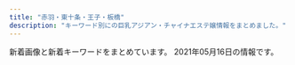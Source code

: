 ```yaml
---
title: "赤羽・東十条・王子・板橋"
description: "キーワード別にの巨乳アジアン・チャイナエステ嬢情報をまとめました。"
---
```


新着画像と新着キーワードをまとめています。
2021年05月16日の情報です。

<DmmAffiliateIns />
<KeywordTable
  shops={
    [
    {
        "station": "\u84ee\u6839\u99c5\u6771\u53e3",
        "url": "http://www.l-yuri.work/",
        "name": "\u767e\u5408",
        "img_links": [
            "http://www.l-yuri.work/images/sys.png",
            "http://www.l-yuri.work/staff/rina.jpg",
            "http://www.l-yuri.work/img/rina1.jpg",
            "http://www.l-yuri.work/images/s1.png",
            "http://www.l-yuri.work/images/tg.jpg",
            "http://www.l-yuri.work/img/emi1.jpg",
            "http://www.l-yuri.work/images/h_line.jpg",
            "http://www.l-yuri.work/images/2.png",
            "http://www.l-yuri.work/img/miki1.jpg",
            "http://www.l-yuri.work/staff/emi.jpg",
            "http://www.l-yuri.work/images/news.png",
            "http://www.l-yuri.work/images/tel.jpg",
            "http://www.l-yuri.work/staff/kaori.jpg",
            "http://www.l-yuri.work/img/kaori1.jpg",
            "http://www.l-yuri.work/images/int2.png",
            "http://www.l-yuri.work/images/interior_t.jpg",
            "http://www.l-yuri.work/images/5.png",
            "http://www.l-yuri.work/images/1.png",
            "http://www.l-yuri.work/images/staff_t.jpg",
            "http://www.l-yuri.work/staff/miki.jpg",
            "http://www.l-yuri.work/images/mobile.jpg",
            "http://www.l-yuri.work/img/aki1.jpg",
            "http://www.l-yuri.work/images/int1.png",
            "http://www.l-yuri.work/images/4.png",
            "http://www.l-yuri.work/staff/aki.jpg",
            "http://www.l-yuri.work/images/3.png",
            "http://www.l-yuri.work/images/head.jpg"
        ],
        "keywords": {}
    },
    {
        "keywords": {
            "86": 4,
            "87": 2,
            "82": 2,
            "84": 2
        },
        "img_links": [
            "http://angel-aroma.net/img/m3.jpg",
            "http://angel-aroma.net/img/sta1.jpg",
            "http://angel-aroma.net/img/m2.jpg",
            "http://angel-aroma.net/img/no.png",
            "http://angel-aroma.net/img/m30.jpg",
            "http://angel-aroma.net/img/stafft.jpg",
            "http://angel-aroma.net/img/m4.jpg",
            "http://angel-aroma.net/img/m5.jpg",
            "http://angel-aroma.net/img/sta6.jpg",
            "http://angel-aroma.net/img/m6.jpg",
            "http://angel-aroma.net/img/top.jpg",
            "http://angel-aroma.net/img/m20.jpg",
            "http://angel-aroma.net/img/sta5.jpg",
            "http://angel-aroma.net/img/m1.jpg",
            "http://angel-aroma.net/img/qr.jpg",
            "http://angel-aroma.net/img/sta3.jpg",
            "http://angel-aroma.net/img/m10.jpg",
            "http://angel-aroma.net/img/sta2.jpg"
        ],
        "name": "\u30c0\u30fc\u30ea\u30f3",
        "station": "JR\u8d64\u7fbd\u99c5\u6771\u53e3",
        "url": "http://angel-aroma.net/"
    },
    {
        "station": "JR\u738b\u5b50\u99c5\u5317\u53e3",
        "name": "\u7f8e\u5065",
        "keywords": {
            "C": 15
        },
        "url": "http://oji.pink/",
        "img_links": [
            "http://oji.pink/images/top.jpg",
            "http://oji.pink/images/aki.jpg",
            "http://oji.pink/images/g7.jpg",
            "http://oji.pink/images/zi_staff.png",
            "http://oji.pink/images/zi_link.png",
            "http://oji.pink/images/mobile.jpg",
            "http://oji.pink/images/yuki.jpg",
            "http://oji.pink/images/g1.jpg",
            "http://oji.pink/images/g5.jpg",
            "http://oji.pink/images/g2.jpg",
            "http://oji.pink/images/1.png",
            "http://oji.pink/images/r1.jpg",
            "http://oji.pink/images/r2.jpg",
            "http://oji.pink/images/new1.jpg",
            "http://oji.pink/images/r3.jpg",
            "http://oji.pink/images/g0.jpg",
            "http://oji.pink/images/r4.jpg",
            "http://oji.pink/images/3.png"
        ]
    },
    {
        "station": "JR\u8d64\u7fbd\u99c5\u5357\u6539\u672d\u53e3(\u6771)",
        "url": "http://esthe-japan.work/flower/",
        "keywords": {
            "89": 3,
            "87": 3,
            "98": 1,
            "\u30bb\u30af\u30b7\u30fc": 6,
            "88": 3
        },
        "name": "FLOWER",
        "img_links": [
            "http://esthe-japan.work/flower/upload/202004/1588153474.png"
        ]
    },
    {
        "img_links": [
            "http://www.cocosia.work/img/i_tel.png",
            "http://www.cocosia.work/img/int3.jpg",
            "http://www.cocosia.work/img/concept_sp.jpg",
            "http://www.cocosia.work/img/bn_howto_sp.jpg",
            "http://www.cocosia.work/img/int1_sp.jpg",
            "http://www.cocosia.work/staff/mao.jpg",
            "http://www.cocosia.work/staff/hina1.jpg",
            "http://www.cocosia.work/staff/yuyu1.jpg",
            "http://www.cocosia.work/img/int2.jpg",
            "http://www.cocosia.work/staff/riya.jpg",
            "http://www.cocosia.work/staff/mika1.jpg",
            "http://www.cocosia.work/img/bn_contact_sp.jpg",
            "http://www.cocosia.work/staff/hina.jpg",
            "http://www.cocosia.work/img/int2_sp.jpg",
            "http://www.cocosia.work/staff/rea1.jpg",
            "http://www.cocosia.work/staff/yuyu.jpg",
            "http://www.cocosia.work/img/bn_contact.jpg",
            "http://www.cocosia.work/staff/rea.jpg",
            "http://www.cocosia.work/img/bn_howto.jpg",
            "http://www.cocosia.work/staff/mao1.jpg",
            "http://www.cocosia.work/staff/riya1.jpg",
            "http://www.cocosia.work/img/int1.jpg",
            "http://www.cocosia.work/staff/mika.jpg",
            "http://www.cocosia.work/img/header_info.png",
            "http://www.cocosia.work/img/int3_sp.jpg",
            "http://www.cocosia.work/img/concept.jpg"
        ],
        "name": "Cocosia \uff5e\u30b3\u30b3\u30b7\u30a2\uff5e",
        "keywords": {
            "87": 6,
            "D": 10,
            "85": 2,
            "86": 8,
            "C": 15,
            "E": 6
        },
        "url": "http://www.cocosia.work/",
        "station": "JR\u8d64\u7fbd\u99c5\u897f\u53e3"
    },
    {
        "name": "\u767e\u5408",
        "img_links": [
            "http://yuri.msa.jp/images/1.jpg",
            "http://yuri.msa.jp/layer/images/top.jpg",
            "http://yuri.msa.jp/images/s_info.png",
            "http://yuri.msa.jp/images/staff_02.jpg",
            "http://yuri.msa.jp/layer/images/top/top_04.jpg",
            "http://yuri.msa.jp/images/staff_01.jpg",
            "http://yuri.msa.jp/images/staff_bj1.png",
            "http://yuri.msa.jp/images/wenzi-staff.png",
            "http://yuri.msa.jp/images/info.png",
            "http://yuri.msa.jp/images/top1.jpg",
            "http://yuri.msa.jp/images/s_service.png",
            "http://yuri.msa.jp/images/ser2.jpg",
            "http://yuri.msa.jp/images/staff_bj4.png",
            "http://yuri.msa.jp/layer/images/top/top_02.jpg",
            "http://yuri.msa.jp/images/staff_04.jpg",
            "http://yuri.msa.jp/layer/images/top/top_03.jpg",
            "http://yuri.msa.jp/images/ser3.jpg",
            "http://yuri.msa.jp/layer/images/top/top_01.jpg",
            "http://yuri.msa.jp/layer/images/top/top_08.png",
            "http://yuri.msa.jp/layer/images/top/top_06.jpg",
            "http://yuri.msa.jp/images/ser1.jpg",
            "http://yuri.msa.jp/images/top2.jpg",
            "http://yuri.msa.jp/layer/images/top/top_05.jpg",
            "http://yuri.msa.jp/images/ser4.jpg",
            "http://yuri.msa.jp/images/staff_03.jpg",
            "http://yuri.msa.jp/images/staff_06.jpg"
        ],
        "keywords": {
            "83": 3,
            "84": 3,
            "86": 3,
            "85": 3
        },
        "station": "JR\u6771\u5341\u6761\u99c5\u5317\u53e3",
        "url": "http://yuri.msa.jp/"
    },
    {
        "img_links": [
            "http://kissyourelax.xyz/uploads/190426/1-1Z4261G1591I.jpg",
            "http://kissyourelax.xyz/uploads/200812/1-200Q2125423452.jpg",
            "http://kissyourelax.xyz/uploads/190802/1-1ZP20P91YN.jpg",
            "http://kissyourelax.xyz/uploads/200929/1-200929125F62K.jpg",
            "http://kissyourelax.xyz/uploads/191213/1-19121315493M58.jpg",
            "http://kissyourelax.xyz/uploads/190712/1-1ZG2111F3448.jpg",
            "http://kissyourelax.xyz/uploads/200929/1-200929125H1111.jpg",
            "http://kissyourelax.xyz/uploads/191213/1-1912131550052E.jpg",
            "http://kissyourelax.xyz/uploads/190514/1-1Z5140R044351.jpg",
            "http://kissyourelax.xyz/uploads/190625/1-1Z625203Q3N2.jpg",
            "http://kissyourelax.xyz/uploads/191129/1-191129154603T5.jpg",
            "http://kissyourelax.xyz/uploads/190422/1-1Z422144244F3.jpg",
            "http://kissyourelax.xyz/img/s0.png",
            "http://kissyourelax.xyz/uploads/190422/1-1Z422143352a6.jpg",
            "http://kissyourelax.xyz/uploads/190625/1-1Z625204313L6.jpg",
            "http://kissyourelax.xyz/uploads/190712/1-1ZG2111A3147.jpg",
            "http://kissyourelax.xyz/img/botton.jpg",
            "http://kissyourelax.xyz/uploads/190426/1-1Z4261G229208.jpg",
            "http://kissyourelax.xyz/uploads/190514/1-1Z5140R02A31.jpg",
            "http://kissyourelax.xyz/uploads/190426/1-1Z4261G221600.jpg",
            "http://kissyourelax.xyz/uploads/190920/1-1Z9200Z645220.jpg",
            "http://kissyourelax.xyz/uploads/190422/1-1Z42214343N22.jpg",
            "http://kissyourelax.xyz/uploads/200812/1-200Q212540D24.jpg",
            "http://kissyourelax.xyz/uploads/190802/1-1ZP20P930U4.jpg"
        ],
        "keywords": {},
        "url": "http://kissyourelax.xyz/",
        "name": "Kiss you",
        "station": "JR\u8d64\u7fbd\u99c5"
    },
    {
        "img_links": [
            "http://www.kaen.relaxmens.com/files/006.jpg",
            "http://www.kaen.relaxmens.com/images/tit_therapist.png",
            "http://www.kaen.relaxmens.com/images/kanban.jpg",
            "http://www.kaen.relaxmens.com/files/002.jpg",
            "http://www.kaen.relaxmens.com/images/top.jpg",
            "http://www.kaen.relaxmens.com/images/tit_new.png",
            "http://www.kaen.relaxmens.com/images/sp_tit_therapist.png",
            "http://www.kaen.relaxmens.com/images/sp_tit_new.png",
            "http://www.kaen.relaxmens.com/images/acc4.jpg",
            "http://www.kaen.relaxmens.com/images/acc5.jpg",
            "http://www.kaen.relaxmens.com/images/acc3.jpg",
            "http://www.kaen.relaxmens.com/files/008.jpg",
            "http://www.kaen.relaxmens.com/files/007.jpg",
            "http://www.kaen.relaxmens.com/images/acc2.jpg",
            "http://www.kaen.relaxmens.com/files/001.jpg",
            "http://www.kaen.relaxmens.com/images/acc1.jpg",
            "http://www.kaen.relaxmens.com/files/009.jpg",
            "http://www.kaen.relaxmens.com/images/sp_top.jpg",
            "http://www.kaen.relaxmens.com/files/005.jpg",
            "http://www.kaen.relaxmens.com/images/maining.jpg",
            "http://www.kaen.relaxmens.com/images/img_tel.png"
        ],
        "name": "\u83ef\u8276",
        "station": "JR\u8d64\u7fbd\u99c5\u6771\u53e3",
        "keywords": {
            "E": 6,
            "C": 30,
            "87": 6,
            "D": 6,
            "86": 6,
            "85": 30
        },
        "url": "http://www.kaen.relaxmens.com/"
    },
    {
        "url": "http://www.darling.esjp.info/",
        "name": "Darling \uff5e\u30c0\u30fc\u30ea\u30f3\uff5e",
        "img_links": [
            "http://www.darling.esjp.info/files/008.jpg",
            "http://www.darling.esjp.info/img/stt.jpg",
            "http://www.darling.esjp.info/img/nav-004.png",
            "http://www.darling.esjp.info/files/002.jpg",
            "http://www.darling.esjp.info/files/003.jpg",
            "http://www.darling.esjp.info/files/001.jpg",
            "http://www.darling.esjp.info/img/nav-003.png",
            "http://www.darling.esjp.info/img/nav-005.png",
            "http://www.darling.esjp.info/img/top01.png",
            "http://www.darling.esjp.info/img/nav-002.png",
            "http://www.darling.esjp.info/img/tel.png",
            "http://www.darling.esjp.info/img/nav-006.png",
            "http://www.darling.esjp.info/img/stb.jpg",
            "http://www.darling.esjp.info/img/nav-001.png",
            "http://www.darling.esjp.info/files/007.jpg"
        ],
        "keywords": {
            "D": 5,
            "86": 1,
            "87": 4
        },
        "station": "JR\u8d64\u7fbd\u99c5\u5357\u53e3"
    },
    {
        "keywords": {
            "86": 4,
            "90": 2,
            "85": 9,
            "84": 4
        },
        "station": "JR\u8d64\u7fbd\u99c5\u5357\u53e3",
        "url": "http://lastpara.net/",
        "img_links": [
            "http://lastpara.net/image/cast/cast_287_1_s.jpg",
            "http://lastpara.net/image/cast/cast_286_1_s.jpg",
            "http://lastpara.net/img/event/camp_top_02.jpg",
            "http://lastpara.net/image/cast/cast_256_1_s.jpg",
            "http://lastpara.net/image/cast/cast_265_1_s.jpg",
            "http://lastpara.net/image/cast/cast_259_1_s.jpg",
            "http://lastpara.net/image/cast/cast_287_1_l.jpg",
            "http://lastpara.net/image/cast/cast_286_1_l.jpg",
            "http://lastpara.net/image/cast/cast_262_1_l.jpg",
            "http://lastpara.net/image/cast/cast_255_1_l.jpg",
            "http://lastpara.net/image/cast/cast_259_1_l.jpg",
            "http://lastpara.net/img/recuit.png",
            "http://lastpara.net/img/news-ttl.jpg",
            "http://lastpara.net/image/cast/cast_261_1_l.jpg",
            "http://lastpara.net/image/cast/cast_265_1_l.jpg",
            "http://lastpara.net/image/cast/cast_263_1_l.jpg",
            "http://lastpara.net/image/cast/cast_263_1_s.jpg",
            "http://lastpara.net/image/cast/cast_256_1_l.jpg"
        ],
        "name": "Last Paradise \uff5e\u30e9\u30b9\u30c8\u30d1\u30e9\u30c0\u30a4\u30b9\uff5e"
    },
    {
        "url": "http://figret.xyz/",
        "station": "JR\u5341\u6761\u99c5\u5357\u53e3",
        "name": "\u7e01\u697d",
        "img_links": [
            "http://figret.xyz/uploads/210515/1-2105151454123F.jpg",
            "http://figret.xyz/uploads/200520/1-200520094144146.jpg",
            "http://figret.xyz/static/picture/girls-bar.png",
            "http://figret.xyz/uploads/200520/1-200520100455411.jpg",
            "http://figret.xyz/uploads/210501/1-2105011FK05b.jpg",
            "http://figret.xyz/static/picture/bar-infomation.png",
            "http://figret.xyz/static/picture/bar-inte.png",
            "http://figret.xyz/static/picture/bar-girls.png",
            "http://figret.xyz/static/picture/info2.jpg",
            "http://figret.xyz/static/picture/info_text.jpg",
            "http://figret.xyz/uploads/200520/1-200520100430557.jpg",
            "http://figret.xyz/static/picture/info1.jpg",
            "http://figret.xyz/static/picture/bar-news.png"
        ],
        "keywords": {
            "C": 1,
            "D": 4,
            "85": 2,
            "87": 1
        }
    },
    {
        "url": "http://minming.work/",
        "keywords": {
            "D": 3,
            "88": 1,
            "\u4e73": 1,
            "86": 2
        },
        "name": "Jessica",
        "station": "\u9ad8\u5cf6\u5e73\u99c5",
        "img_links": [
            "http://minming.work/uploads/allimg/210222/1-2102221K144L3.png",
            "http://minming.work/uploads/210405/1-2104051H30X20.jpg",
            "http://minming.work/uploads/210405/1-2104051H4034V.jpg",
            "http://minming.work/uploads/210405/1-2104051H21N45.jpg"
        ]
    },
    {
        "img_links": [
            "http://www.e-baby.work/staff/kumi1.jpg",
            "http://www.e-baby.work/staff/maya1.jpg",
            "http://www.e-baby.work/img/all/icon2.png",
            "http://www.e-baby.work/staff/kumic.jpg",
            "http://www.e-baby.work/staff/rina1.jpg",
            "http://www.e-baby.work/staff/karen1.jpg",
            "http://www.e-baby.work/staff/yuka1.jpg",
            "http://www.e-baby.work/img/all/loader.png",
            "http://www.e-baby.work/staff/haru1.jpg"
        ],
        "name": "\u30a2\u30a4\u30ea\u30b9",
        "keywords": {
            "D": 3,
            "86": 2,
            "E": 2,
            "89": 1,
            "84": 1,
            "87": 1,
            "C": 1,
            "85": 1
        },
        "station": "JR\u8d64\u7fbd\u99c5\u6771\u53e3",
        "url": "http://www.e-baby.work/"
    },
    {
        "img_links": [
            "http://coconat.work/images/call.png",
            "http://coconat.work/images/m-top004.jpg",
            "http://coconat.work/images/news.jpg",
            "http://coconat.work/staff/yuyu1.jpg",
            "http://coconat.work/staff/yuko1.jpg",
            "http://coconat.work/images/staff_t.jpg",
            "http://coconat.work/staff/rina1.jpg",
            "http://coconat.work/images/interior_t.jpg",
            "http://coconat.work/images/m-head01.jpg",
            "http://coconat.work/images/news_t.jpg",
            "http://coconat.work/staff/ayaka1.jpg"
        ],
        "station": "JR\u8d64\u7fbd\u99c5\u6771\u53e3",
        "url": "http://coconat.work/",
        "name": "\u30b3\u30b3\u30ca\u30c3\u30c4",
        "keywords": {
            "C": 5,
            "85": 5,
            "87": 5,
            "86": 10,
            "E": 5,
            "D": 10
        }
    },
    {
        "name": "\u53f0\u6e7e\u30a2\u30ed\u30de",
        "station": "JR\u8d64\u7fbd\u99c5\u5357\u53e3",
        "keywords": {},
        "url": "http://esthe-taiwanaroma.com/",
        "img_links": [
            "http://esthe-taiwanaroma.com/img/mika2.jpg",
            "http://esthe-taiwanaroma.com/img/mami.jpg",
            "http://esthe-taiwanaroma.com/img/corona-2.jpg",
            "http://esthe-taiwanaroma.com/img/corona-5.jpg",
            "http://esthe-taiwanaroma.com/img/pagetop.png",
            "http://esthe-taiwanaroma.com/img/yuki.jpg",
            "http://esthe-taiwanaroma.com/img/kasumi.jpg",
            "http://esthe-taiwanaroma.com/img/2biore.png",
            "http://esthe-taiwanaroma.com/img/mask03.jpg",
            "http://esthe-taiwanaroma.com/img/mask05.jpg",
            "http://esthe-taiwanaroma.com/img/tel_img.png",
            "http://esthe-taiwanaroma.com/img/sara002.jpg",
            "http://esthe-taiwanaroma.com/img/sayaka.jpg",
            "http://esthe-taiwanaroma.com/img/corona-3.jpg",
            "http://esthe-taiwanaroma.com/img/iphone.png",
            "http://esthe-taiwanaroma.com/img/mask01.jpg",
            "http://esthe-taiwanaroma.com/img/head_img.png",
            "http://esthe-taiwanaroma.com/img/1purazuma.png",
            "http://esthe-taiwanaroma.com/img/3kenon.png",
            "http://esthe-taiwanaroma.com/img/sara2.jpg",
            "http://esthe-taiwanaroma.com/img/ami.jpg",
            "http://esthe-taiwanaroma.com/img/coming.jpg",
            "http://esthe-taiwanaroma.com/img/mizuho03.jpg",
            "http://esthe-taiwanaroma.com/img/topbg02.jpg",
            "http://esthe-taiwanaroma.com/img/4ugai.png",
            "http://esthe-taiwanaroma.com/img/anna.png",
            "http://esthe-taiwanaroma.com/img/aoi.jpg",
            "http://esthe-taiwanaroma.com/img/hina.jpg",
            "http://esthe-taiwanaroma.com/img/photo_01.jpg",
            "http://esthe-taiwanaroma.com/img/erika01.jpg",
            "http://esthe-taiwanaroma.com/img/mami03.png",
            "http://esthe-taiwanaroma.com/img/mask02.jpg",
            "http://esthe-taiwanaroma.com/img/mask04.jpg",
            "http://esthe-taiwanaroma.com/img/emi001.jpg",
            "http://esthe-taiwanaroma.com/img/corona-4.jpg"
        ]
    },
    {
        "img_links": [
            "http://www.roserelaxation.info/upload/201807/1531195952.jpg",
            "http://www.roserelaxation.info/upload/201807/thumb_dis/1531195547.jpg",
            "http://www.roserelaxation.info/upload/201801/thumb/1517150493.jpg",
            "http://www.roserelaxation.info/upload/201807/thumb/1531195952.jpg",
            "http://www.roserelaxation.info/upload/images/20170706_091357.jpg",
            "http://www.roserelaxation.info/upload/202007/1594636246.jpg",
            "http://www.roserelaxation.info/upload/201801/1517150493.jpg",
            "http://www.roserelaxation.info/upload/202007/1594636684.jpg",
            "http://www.roserelaxation.info/upload/202007/thumb_dis/1594636684.jpg",
            "http://www.roserelaxation.info/upload/201712/1512155748.jpg",
            "http://www.roserelaxation.info/upload/201712/thumb_dis/1512155748.jpg",
            "http://www.roserelaxation.info/upload/202007/thumb_dis/1594636322.jpg",
            "http://www.roserelaxation.info/upload/202007/thumb/1594636684.jpg",
            "http://www.roserelaxation.info/upload/202008/1598846272.jpg",
            "http://www.roserelaxation.info/upload/201807/1531195547.jpg",
            "http://www.roserelaxation.info/upload/201707/1499300573.jpg",
            "http://www.roserelaxation.info/upload/201712/thumb/1512155748.jpg",
            "http://www.roserelaxation.info/upload/202007/1594636355.jpg",
            "http://www.roserelaxation.info/upload/images/20171206_133002.jpg",
            "http://www.roserelaxation.info/upload/201807/1531197286.jpg",
            "http://www.roserelaxation.info/upload/202007/thumb/1594636355.jpg",
            "http://www.roserelaxation.info/upload/201808/thumb_dis/1535596152.jpg",
            "http://www.roserelaxation.info/upload/images/20171206_132823.jpg",
            "http://www.roserelaxation.info/upload/images/20171206_132851.jpg",
            "http://www.roserelaxation.info/upload/201807/thumb_dis/1531197286.jpg",
            "http://www.roserelaxation.info/upload/images/20171206_132919.jpg",
            "http://www.roserelaxation.info/upload/images/20171214_032900.jpg",
            "http://www.roserelaxation.info/upload/202007/thumb/1594636246.jpg",
            "http://www.roserelaxation.info/upload/images/20170525_102731.jpg",
            "http://www.roserelaxation.info/upload/201807/thumb/1531195547.jpg",
            "http://www.roserelaxation.info/upload/202007/thumb_dis/1594636355.jpg",
            "http://www.roserelaxation.info/upload/201807/thumb_dis/1531195952.jpg",
            "http://www.roserelaxation.info/upload/201801/thumb_dis/1517150493.jpg",
            "http://www.roserelaxation.info/upload/images/20170613_104732.jpg",
            "http://www.roserelaxation.info/upload/202007/thumb_dis/1594636246.jpg",
            "http://www.roserelaxation.info/upload/201708/thumb_dis/1502280972.jpg",
            "http://www.roserelaxation.info/upload/201708/1502280972.jpg"
        ],
        "keywords": {},
        "url": "http://www.roserelaxation.info/",
        "station": "JR\u8d64\u7fbd\u99c5\u5357\u53e3",
        "name": "Only one \uff5e\u30aa\u30f3\u30ea\u30fc\u30ef\u30f3\uff5e"
    },
    {
        "name": "GOOD TIME",
        "url": "http://www.goodtime.iesjp.com/",
        "station": "\u8d64\u7fbd\u5ca9\u6df5\u99c52\u756a\u51fa\u53e3",
        "keywords": {
            "D": 8,
            "87": 8,
            "85": 2,
            "\u30bb\u30af\u30b7\u30fc": 3
        },
        "img_links": [
            "http://www.goodtime.iesjp.com/files/003.jpg",
            "http://www.goodtime.iesjp.com/files/001.jpg",
            "http://www.goodtime.iesjp.com/images/m-top-right04.jpg",
            "http://www.goodtime.iesjp.com/files/006.jpg",
            "http://www.goodtime.iesjp.com/photo_news/upimg/20911603de0e3ad912_0.jpg",
            "http://www.goodtime.iesjp.com/images/call.png",
            "http://www.goodtime.iesjp.com/images/m-right.jpg",
            "http://www.goodtime.iesjp.com/photo_news/upimg/529386029caabbb08f_0.jpg",
            "http://www.goodtime.iesjp.com/photo_news/upimg/1591860540114b630a_0.jpg",
            "http://www.goodtime.iesjp.com/files/004.jpg",
            "http://www.goodtime.iesjp.com/photo_news/upimg/43415603819cc9fd0d_1.jpg",
            "http://www.goodtime.iesjp.com/images/m-top-right02.jpg",
            "http://www.goodtime.iesjp.com/images/m-top03.jpg",
            "http://www.goodtime.iesjp.com/images/m-left.jpg",
            "http://www.goodtime.iesjp.com/photo_news/upimg/2288060497ed9031e6_0.jpg",
            "http://www.goodtime.iesjp.com/images/m-yejiao.jpg",
            "http://www.goodtime.iesjp.com/files/007.jpg",
            "http://www.goodtime.iesjp.com/images/m-top-right01.jpg",
            "http://www.goodtime.iesjp.com/photo_news/upimg/6226360739cbd5fa6e_0.jpg",
            "http://www.goodtime.iesjp.com/images/m-top02.jpg",
            "http://www.goodtime.iesjp.com/images/m-top-right03.jpg",
            "http://www.goodtime.iesjp.com/images/top-left01.jpg",
            "http://www.goodtime.iesjp.com/images/m-head.jpg",
            "http://www.goodtime.iesjp.com/photo_news/upimg/3462960a1ab283cd4a_0.jpg",
            "http://www.goodtime.iesjp.com/photo_news/upimg/22286608910ac9b0db_0.jpg"
        ]
    },
    {
        "station": "JR\u6771\u5341\u6761\u99c5\u5317\u53e3",
        "img_links": [
            "http://shanshan-esthe.com/img/st16.jpg",
            "http://shanshan-esthe.com/img/no.png",
            "http://shanshan-esthe.com/img/sta14.jpg",
            "http://shanshan-esthe.com/img/st14.jpg",
            "http://shanshan-esthe.com/img/sta0.jpg"
        ],
        "url": "http://shanshan-esthe.com/",
        "keywords": {
            "D": 2,
            "86": 2
        },
        "name": "\u9999\u9999"
    },
    {
        "name": "\u6211\u304c\u5bb6",
        "img_links": [
            "https://wagaya.xyz.mn/photos/sites/56/2021/04/2021041205512961.jpg",
            "https://wagaya.xyz.mn/images/top.jpg",
            "https://wagaya.xyz.mn/images/nbj1.png",
            "https://wagaya.xyz.mn/images/s_news.png",
            "https://wagaya.xyz.mn/photos/sites/56/2021/04/2021041205512892.jpg",
            "https://wagaya.xyz.mn/photos/sites/56/2021/04/2021040506054956.jpg",
            "https://wagaya.xyz.mn/images/mobile.jpg",
            "https://wagaya.xyz.mn/photos/sites/56/2021/04/202104050602539.jpg",
            "https://wagaya.xyz.mn/images/s_staff.png"
        ],
        "keywords": {
            "86": 4,
            "D": 16,
            "85": 8,
            "83": 4,
            "C": 8
        },
        "station": "JR\u738b\u5b50\u99c5\u4e2d\u592e\u53e3",
        "url": "https://wagaya.xyz.mn/"
    },
    {
        "station": "JR\u6771\u5341\u6761\u99c5\u5317\u53e3",
        "keywords": {},
        "img_links": [
            "https://higashijujo-mensesthe.com/images/flower.png",
            "https://higashijujo-mensesthe.com/staff/kimi-s1.jpg",
            "https://higashijujo-mensesthe.com/icon/facebook.png",
            "https://higashijujo-mensesthe.com/images/footer-r.png",
            "https://higashijujo-mensesthe.com/staff/satomi-s1.jpg",
            "https://higashijujo-mensesthe.com/images/header3.png",
            "https://higashijujo-mensesthe.com/images/main1.jpg",
            "https://higashijujo-mensesthe.com/button/home.png",
            "https://higashijujo-mensesthe.com/room/esthe3.jpg",
            "https://higashijujo-mensesthe.com/images/footer-l.png",
            "https://higashijujo-mensesthe.com/2019/08/23/satomi-s1.jpg",
            "https://higashijujo-mensesthe.com/2019/08/10/kimi-s1.jpg",
            "https://higashijujo-mensesthe.com/staff/runa-s1.jpg",
            "https://higashijujo-mensesthe.com/staff/lime-l1.jpg",
            "https://higashijujo-mensesthe.com/menu/gallery.png",
            "https://higashijujo-mensesthe.com/2019/10/21/rika-s1.jpg",
            "https://higashijujo-mensesthe.com/room/room-l4.jpg",
            "https://higashijujo-mensesthe.com/button/staff.png",
            "https://higashijujo-mensesthe.com/2019/08/22/runa-s1.jpg",
            "https://higashijujo-mensesthe.com/icon/yelp.png",
            "https://higashijujo-mensesthe.com/images/camp.jpg",
            "https://higashijujo-mensesthe.com/images/qrcode.png",
            "https://higashijujo-mensesthe.com/staff/lime-s1.jpg",
            "https://higashijujo-mensesthe.com/staff/rika-l1.jpg",
            "https://higashijujo-mensesthe.com/menu/info.png",
            "https://higashijujo-mensesthe.com/room/esthe1.jpg",
            "https://higashijujo-mensesthe.com/2020/02/29/lime-s1.jpg",
            "https://higashijujo-mensesthe.com/images/clear.png",
            "https://higashijujo-mensesthe.com/button/blog.png",
            "https://higashijujo-mensesthe.com/staff/rika-s1.jpg",
            "https://higashijujo-mensesthe.com/staff/runa-l1.jpg",
            "https://higashijujo-mensesthe.com/menu/friend.png",
            "https://higashijujo-mensesthe.com/staff/satomi-l1.jpg",
            "https://higashijujo-mensesthe.com/room/room-l1.jpg",
            "https://higashijujo-mensesthe.com/menu/blog.png",
            "https://higashijujo-mensesthe.com/icon/twitter.png",
            "https://higashijujo-mensesthe.com/staff/kimi-s2.jpg",
            "https://higashijujo-mensesthe.com/menu/home.png",
            "https://higashijujo-mensesthe.com/icon/line.png",
            "https://higashijujo-mensesthe.com/room/esthe2.jpg",
            "https://higashijujo-mensesthe.com/staff/kimi-l2.jpg",
            "https://higashijujo-mensesthe.com/room/room-l3.jpg",
            "https://higashijujo-mensesthe.com/staff/kimi-l1.jpg",
            "https://higashijujo-mensesthe.com/room/room-l2.jpg",
            "https://higashijujo-mensesthe.com/images/main-sp.jpg"
        ],
        "url": "https://higashijujo-mensesthe.com/",
        "name": "Love Sea"
    },
    {
        "station": "\u5c3e\u4e45\u99c5",
        "keywords": {},
        "img_links": [
            "https://nippori-massage.com/images/header3.png",
            "https://nippori-massage.com/images/esthe3.jpg",
            "https://scdn.line-apps.com/n/line_add_friends/btn/ja.png",
            "https://nippori-massage.com/icon/line.png",
            "https://nippori-massage.com/images/obi.jpg",
            "https://nippori-massage.com/footer/footer-tel.png",
            "https://nippori-massage.com/room/room-l3.jpg",
            "https://nippori-massage.com//icon/facebook.png",
            "https://nippori-massage.com/room/room-l1.jpg",
            "https://nippori-massage.com/room/room-l2.jpg",
            "https://nippori-massage.com/footer/footer-staff.png",
            "https://nippori-massage.com/mens-esthe/2021/04/15/sakura-s1.jpg",
            "https://nippori-massage.com/images/main1.jpg",
            "https://nippori-massage.com/images/line_friend.png",
            "https://nippori-massage.com/images/esthe4.jpg",
            "https://nippori-massage.com/room/room-l4.jpg",
            "https://nippori-massage.com/images/clear.png",
            "https://nippori-massage.com/images/esthe1.jpg",
            "https://nippori-massage.com/images/main-sp.jpg",
            "https://nippori-massage.com/images/esthe2.jpg",
            "https://nippori-massage.com/icon/facebook.png",
            "https://nippori-massage.com/images/qrcode.png",
            "https://nippori-massage.com/icon/twitter.png",
            "https://nippori-massage.com/line/line-qr.png",
            "https://nippori-massage.com/staff/sakura-s1.jpg",
            "https://nippori-massage.com/line/10min-coupon.png",
            "https://nippori-massage.com/icon/yelp.png",
            "https://nippori-massage.com/footer/footer-line.png",
            "https://nippori-massage.com/staff/sakura-l1.jpg"
        ],
        "url": "https://nippori-massage.com/",
        "name": "\u56de\u697d\u82d1"
    }
]
}
/>
<DmmAffiliateScript />
